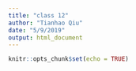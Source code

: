 ```yaml
---
title: "class 12"
author: "Tianhao Qiu"
date: "5/9/2019"
output: html_document
---
```


```r
knitr::opts_chunk$set(echo = TRUE)
```


